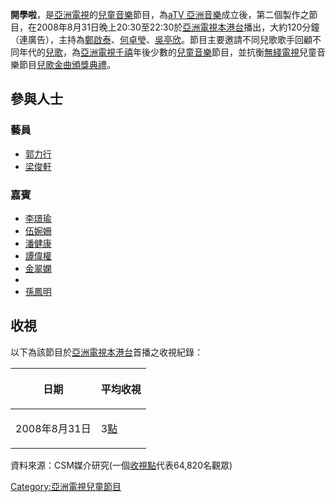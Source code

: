 
{{unreferenced|time=2014-05-22T13:19:27+00:00}}
{{電視節目信息框
| 顏色       = 
| 名稱       = 開學啦
| 圖片       = 
| 類型       = 音樂會式、兒童[[電視節目|電視節目]]
| 主持       = [[鄭啟泰|鄭啟泰]]、[[何卓瑩|何卓瑩]]、[[吳亭欣|吳亭欣]]
| 旁白       = 
| 主題曲     = 
| 片頭曲     = 
| 片尾曲     = 
| 作曲       = 
| 國家       = 
| 語言       = [[粵語|粵語]]
| 監製       = 
| 副製片人   = 
| 製片人     = [[亞洲電視|亞洲電視]]
| 編審       = 
| 剪輯       = 
| 每集長     = 約120分鐘（連廣告）
| 電視網     = [[亞洲電視|亞洲電視]][[本港台|本港台]]
| 視頻制式   = 576i，[[SDTV|SDTV]]
| 音頻制式   = 立體聲
| 首播地區   = [[香港|香港]]
| 開始 = 2008年8月31日8:30p.m.
| 結束 = <br />2008年8月31日10:30p.m.
| 官方網站   = 
}}
'''開學啦'''，是[[亞洲電視|亞洲電視]]的[[兒童|兒童]][[音樂|音樂]]節目，為[[aTV_亞洲音樂|aTV 亞洲音樂]]成立後，第二個製作之節目，在2008年8月31日晚上20:30至22:30於[[亞洲電視|亞洲電視]][[本港台|本港台]]播出，大約120分鐘（連廣告），主持為[[鄭啟泰|鄭啟泰]]、[[何卓瑩|何卓瑩]]、[[吳亭欣|吳亭欣]]。節目主要邀請不同兒歌歌手回顧不同年代的[[兒歌|兒歌]]，為[[亞洲電視|亞洲電視]][[千禧|千禧]]年後少數的[[兒童|兒童]][[音樂|音樂]]節目，並抗衡[[無綫電視|無綫電視]]兒童音樂節目[[2008年度兒歌金曲頒獎典禮得獎名單|兒歌金曲頒獎典禮]]。
==參與人士==
===藝員===
*[[郭力行|郭力行]]
*[[梁俊軒|梁俊軒]]
===嘉賓===
*[[李璟瑜|李璟瑜]]
*[[伍婉姍|伍婉姍]]
*[[潘健康|潘健康]]
*[[譚偉權|譚偉權]]
*[[金翠嫻|金翠嫻]]
*{{link-yue|鍾潔嵐|鍾潔嵐}}
*[[孫鳳明|孫鳳明]]

==收視==
以下為該節目於[[亞洲電視|亞洲電視]][[本港台|本港台]]首播之收視紀錄：
{| border=1
!日期!!平均收視
|-
|align=center|2008年8月31日||3[[收視點|點]]
|}
資料來源：CSM媒介研究(一個[[收視點|收視點]]代表64,820名觀眾)


[[Category:亞洲電視兒童節目|Category:亞洲電視兒童節目]]